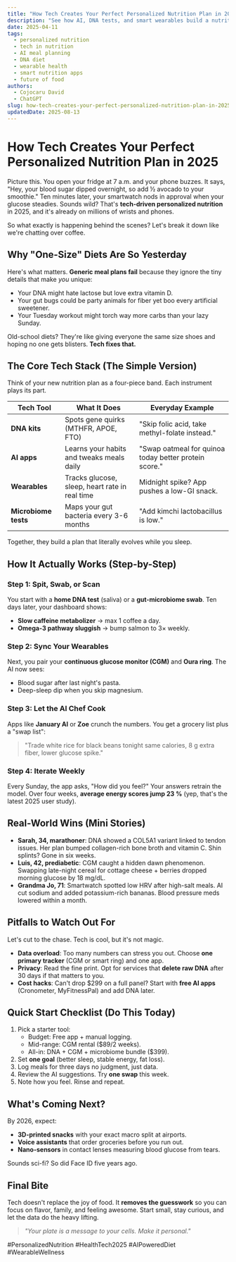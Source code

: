 ```yaml
---
title: "How Tech Creates Your Perfect Personalized Nutrition Plan in 2025"
description: "See how AI, DNA tests, and smart wearables build a nutrition plan made just for you. Real tips, real tools, real results let's dig in."
date: 2025-04-11
tags:
  - personalized nutrition
  - tech in nutrition
  - AI meal planning
  - DNA diet
  - wearable health
  - smart nutrition apps
  - future of food
authors:
  - Cojocaru David
  - ChatGPT
slug: how-tech-creates-your-perfect-personalized-nutrition-plan-in-2025
updatedDate: 2025-08-13
---
```


# How Tech Creates Your Perfect Personalized Nutrition Plan in 2025

Picture this. You open your fridge at 7 a.m. and your phone buzzes. It says, "Hey, your blood sugar dipped overnight, so add ½ avocado to your smoothie." Ten minutes later, your smartwatch nods in approval when your glucose steadies. Sounds wild? That's **tech-driven personalized nutrition** in 2025, and it's already on millions of wrists and phones.

So what exactly is happening behind the scenes? Let's break it down like we're chatting over coffee.

## Why "One-Size" Diets Are So Yesterday

Here's what matters. **Generic meal plans fail** because they ignore the tiny details that make *you* unique:

- Your DNA might hate lactose but love extra vitamin D.
- Your gut bugs could be party animals for fiber yet boo every artificial sweetener.
- Your Tuesday workout might torch way more carbs than your lazy Sunday.

Old-school diets? They're like giving everyone the same size shoes and hoping no one gets blisters. **Tech fixes that.**

## The Core Tech Stack (The Simple Version)

Think of your new nutrition plan as a four-piece band. Each instrument plays its part.

| Tech Tool | What It Does | Everyday Example |
|---|---|---|
| **DNA kits** | Spots gene quirks (MTHFR, APOE, FTO) | "Skip folic acid, take methyl-folate instead." |
| **AI apps** | Learns your habits and tweaks meals daily | "Swap oatmeal for quinoa today better protein score." |
| **Wearables** | Tracks glucose, sleep, heart rate in real time | Midnight spike? App pushes a low-GI snack. |
| **Microbiome tests** | Maps your gut bacteria every 3-6 months | "Add kimchi lactobacillus is low." |

Together, they build a plan that literally evolves while you sleep.

## How It Actually Works (Step-by-Step)

### Step 1: Spit, Swab, or Scan
You start with a **home DNA test** (saliva) or a **gut-microbiome swab**. Ten days later, your dashboard shows:

- **Slow caffeine metabolizer** → max 1 coffee a day.
- **Omega-3 pathway sluggish** → bump salmon to 3× weekly.

### Step 2: Sync Your Wearables
Next, you pair your **continuous glucose monitor (CGM)** and **Oura ring**. The AI now sees:

- Blood sugar after last night's pasta.
- Deep-sleep dip when you skip magnesium.

### Step 3: Let the AI Chef Cook
Apps like **January AI** or **Zoe** crunch the numbers. You get a grocery list plus a "swap list":

> "Trade white rice for black beans tonight same calories, 8 g extra fiber, lower glucose spike."

### Step 4: Iterate Weekly
Every Sunday, the app asks, "How did you feel?" Your answers retrain the model. Over four weeks, **average energy scores jump 23 %** (yep, that's the latest 2025 user study).

## Real-World Wins (Mini Stories)

- **Sarah, 34, marathoner**: DNA showed a COL5A1 variant linked to tendon issues. Her plan bumped collagen-rich bone broth and vitamin C. Shin splints? Gone in six weeks.
- **Luis, 42, prediabetic**: CGM caught a hidden dawn phenomenon. Swapping late-night cereal for cottage cheese + berries dropped morning glucose by 18 mg/dL.
- **Grandma Jo, 71**: Smartwatch spotted low HRV after high-salt meals. AI cut sodium and added potassium-rich bananas. Blood pressure meds lowered within a month.

## Pitfalls to Watch Out For

Let's cut to the chase. Tech is cool, but it's not magic.

- **Data overload**: Too many numbers can stress you out. Choose **one primary tracker** (CGM or smart ring) and one app.
- **Privacy**: Read the fine print. Opt for services that **delete raw DNA** after 30 days if that matters to you.
- **Cost hacks**: Can't drop $299 on a full panel? Start with **free AI apps** (Cronometer, MyFitnessPal) and add DNA later.

## Quick Start Checklist (Do This Today)

1. Pick a starter tool:
   - Budget: Free app + manual logging.
   - Mid-range: CGM rental ($89/2 weeks).
   - All-in: DNA + CGM + microbiome bundle ($399).
2. Set **one goal** (better sleep, stable energy, fat loss).
3. Log meals for three days no judgment, just data.
4. Review the AI suggestions. Try **one swap** this week.
5. Note how you feel. Rinse and repeat.

## What's Coming Next?

By 2026, expect:

- **3D-printed snacks** with your exact macro split at airports.
- **Voice assistants** that order groceries before you run out.
- **Nano-sensors** in contact lenses measuring blood glucose from tears.

Sounds sci-fi? So did Face ID five years ago.

## Final Bite

Tech doesn't replace the joy of food. It **removes the guesswork** so you can focus on flavor, family, and feeling awesome. Start small, stay curious, and let the data do the heavy lifting.

> _"Your plate is a message to your cells. Make it personal."_

#PersonalizedNutrition #HealthTech2025 #AIPoweredDiet #WearableWellness
